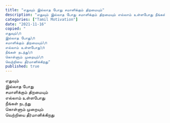 ```yaml
---
title: "எதுவும் இல்லாத போது சமாளிக்கும் திறமையும்"
description: "எதுவும் இல்லாத போது சமாளிக்கும் திறமையும் எல்லாம் உள்ளபோது நீங்கள் நடந்து கொள்ளும் முறையும்."
categories: ["Tamil Motivation"]
date: "2021-11-16"
copied: "
எதுவும்\n
இல்லாத போது\n
சமாளிக்கும் திறமையும்\n
எல்லாம் உள்ளபோது\n
நீங்கள் நடந்து\n
கொள்ளும் முறையும்\n
வெற்றியை தீர்மானிக்கிறது"
published: true
---
```


எதுவும்  
இல்லாத போது  
சமாளிக்கும் திறமையும்  
எல்லாம் உள்ளபோது  
நீங்கள் நடந்து  
கொள்ளும் முறையும்  
வெற்றியை தீர்மானிக்கிறது
